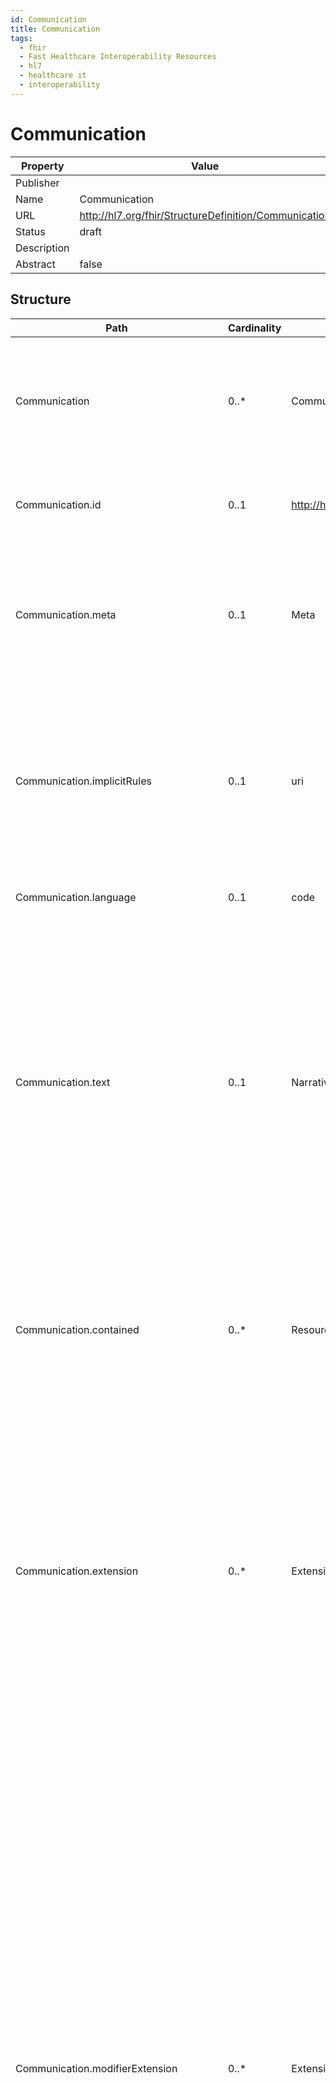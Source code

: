 ```yaml
---
id: Communication
title: Communication
tags:
  - fhir
  - Fast Healthcare Interoperability Resources
  - hl7
  - healthcare it
  - interoperability
---
```



# Communication


<head>
  <meta name="keywords" content="fhir, hl7, interoperability, healthcare" />
  <script type="application/ld+json">
    {JSON.stringify({
      '@context': 'https://schema.org/',
      '@type': 'Organization',
      name: 'IGUHealth',
      url: 'https://iguhealth.app',
      logo: 'https://iguhealth.app/img/logo.svg',
    })}
  </script>
</head>


|Property|Value|
|---|---|
|Publisher||
|Name|Communication|
|URL|http://hl7.org/fhir/StructureDefinition/Communication|
|Status|draft|
|Description||
|Abstract|false|

   ## Structure

   | Path | Cardinality | Type | Description
  | ---- | ----------- | ---- | -------  
 | Communication | 0..* | Communication | An occurrence of information being transmitted; e.g. an alert that was sent to a responsible provider, a public health agency that was notified about a reportable condition. 
 | Communication.id | 0..1 | http://hl7.org/fhirpath/System.String | The logical id of the resource, as used in the URL for the resource. Once assigned, this value never changes. 
 | Communication.meta | 0..1 | Meta | The metadata about the resource. This is content that is maintained by the infrastructure. Changes to the content might not always be associated with version changes to the resource. 
 | Communication.implicitRules | 0..1 | uri | A reference to a set of rules that were followed when the resource was constructed, and which must be understood when processing the content. Often, this is a reference to an implementation guide that defines the special rules along with other profiles etc. 
 | Communication.language | 0..1 | code | The base language in which the resource is written. 
 | Communication.text | 0..1 | Narrative | A human-readable narrative that contains a summary of the resource and can be used to represent the content of the resource to a human. The narrative need not encode all the structured data, but is required to contain sufficient detail to make it "clinically safe" for a human to just read the narrative. Resource definitions may define what content should be represented in the narrative to ensure clinical safety. 
 | Communication.contained | 0..* | Resource | These resources do not have an independent existence apart from the resource that contains them - they cannot be identified independently, and nor can they have their own independent transaction scope. 
 | Communication.extension | 0..* | Extension | May be used to represent additional information that is not part of the basic definition of the resource. To make the use of extensions safe and manageable, there is a strict set of governance  applied to the definition and use of extensions. Though any implementer can define an extension, there is a set of requirements that SHALL be met as part of the definition of the extension. 
 | Communication.modifierExtension | 0..* | Extension | May be used to represent additional information that is not part of the basic definition of the resource and that modifies the understanding of the element that contains it and/or the understanding of the containing element's descendants. Usually modifier elements provide negation or qualification. To make the use of extensions safe and manageable, there is a strict set of governance applied to the definition and use of extensions. Though any implementer is allowed to define an extension, there is a set of requirements that SHALL be met as part of the definition of the extension. Applications processing a resource are required to check for modifier extensions.Modifier extensions SHALL NOT change the meaning of any elements on Resource or DomainResource (including cannot change the meaning of modifierExtension itself). 
 | Communication.identifier | 0..* | Identifier | Business identifiers assigned to this communication by the performer or other systems which remain constant as the resource is updated and propagates from server to server. 
 | Communication.instantiatesCanonical | 0..* | canonical | The URL pointing to a FHIR-defined protocol, guideline, orderset or other definition that is adhered to in whole or in part by this Communication. 
 | Communication.instantiatesUri | 0..* | uri | The URL pointing to an externally maintained protocol, guideline, orderset or other definition that is adhered to in whole or in part by this Communication. 
 | Communication.basedOn | 0..* | Reference | An order, proposal or plan fulfilled in whole or in part by this Communication. 
 | Communication.partOf | 0..* | Reference | Part of this action. 
 | Communication.inResponseTo | 0..* | Reference | Prior communication that this communication is in response to. 
 | Communication.status | 1..1 | code | The status of the transmission. 
 | Communication.statusReason | 0..1 | CodeableConcept | Captures the reason for the current state of the Communication. 
 | Communication.category | 0..* | CodeableConcept | The type of message conveyed such as alert, notification, reminder, instruction, etc. 
 | Communication.priority | 0..1 | code | Characterizes how quickly the planned or in progress communication must be addressed. Includes concepts such as stat, urgent, routine. 
 | Communication.medium | 0..* | CodeableConcept | A channel that was used for this communication (e.g. email, fax). 
 | Communication.subject | 0..1 | Reference | The patient or group that was the focus of this communication. 
 | Communication.topic | 0..1 | CodeableConcept | Description of the purpose/content, similar to a subject line in an email. 
 | Communication.about | 0..* | Reference | Other resources that pertain to this communication and to which this communication should be associated. 
 | Communication.encounter | 0..1 | Reference | The Encounter during which this Communication was created or to which the creation of this record is tightly associated. 
 | Communication.sent | 0..1 | dateTime | The time when this communication was sent. 
 | Communication.received | 0..1 | dateTime | The time when this communication arrived at the destination. 
 | Communication.recipient | 0..* | Reference | The entity (e.g. person, organization, clinical information system, care team or device) which was the target of the communication. If receipts need to be tracked by an individual, a separate resource instance will need to be created for each recipient.  Multiple recipient communications are intended where either receipts are not tracked (e.g. a mass mail-out) or a receipt is captured in aggregate (all emails confirmed received by a particular time). 
 | Communication.sender | 0..1 | Reference | The entity (e.g. person, organization, clinical information system, or device) which was the source of the communication. 
 | Communication.reasonCode | 0..* | CodeableConcept | The reason or justification for the communication. 
 | Communication.reasonReference | 0..* | Reference | Indicates another resource whose existence justifies this communication. 
 | Communication.payload | 0..* | BackboneElement | Text, attachment(s), or resource(s) that was communicated to the recipient. 
 | Communication.payload.id | 0..1 | http://hl7.org/fhirpath/System.String | Unique id for the element within a resource (for internal references). This may be any string value that does not contain spaces. 
 | Communication.payload.extension | 0..* | Extension | May be used to represent additional information that is not part of the basic definition of the element. To make the use of extensions safe and manageable, there is a strict set of governance  applied to the definition and use of extensions. Though any implementer can define an extension, there is a set of requirements that SHALL be met as part of the definition of the extension. 
 | Communication.payload.modifierExtension | 0..* | Extension | May be used to represent additional information that is not part of the basic definition of the element and that modifies the understanding of the element in which it is contained and/or the understanding of the containing element's descendants. Usually modifier elements provide negation or qualification. To make the use of extensions safe and manageable, there is a strict set of governance applied to the definition and use of extensions. Though any implementer can define an extension, there is a set of requirements that SHALL be met as part of the definition of the extension. Applications processing a resource are required to check for modifier extensions.Modifier extensions SHALL NOT change the meaning of any elements on Resource or DomainResource (including cannot change the meaning of modifierExtension itself). 
 | Communication.payload.content[x] | 1..1 | string | A communicated content (or for multi-part communications, one portion of the communication). 
 | Communication.note | 0..* | Annotation | Additional notes or commentary about the communication by the sender, receiver or other interested parties. 

 ## Search Parameters

   | Name | Type | Description  | Expression 
    | ---- | ---- | ------- | ------  
 | _text | string | Search on the narrative of the resource |   
 | _content | string | Search on the entire content of the resource |   
 | _id | token | Logical id of this artifact | Resource.id  
 | _lastUpdated | date | When the resource version last changed | Resource.meta.lastUpdated  
 | _profile | uri | Profiles this resource claims to conform to | Resource.meta.profile  
 | _query | token | A custom search profile that describes a specific defined query operation |   
 | _security | token | Security Labels applied to this resource | Resource.meta.security  
 | _source | uri | Identifies where the resource comes from | Resource.meta.source  
 | _tag | token | Tags applied to this resource | Resource.meta.tag  
 | based-on | reference | Request fulfilled by this communication | Communication.basedOn  
 | category | token | Message category | Communication.category  
 | encounter | reference | Encounter created as part of | Communication.encounter  
 | identifier | token | Unique identifier | Communication.identifier  
 | instantiates-canonical | reference | Instantiates FHIR protocol or definition | Communication.instantiatesCanonical  
 | instantiates-uri | uri | Instantiates external protocol or definition | Communication.instantiatesUri  
 | medium | token | A channel of communication | Communication.medium  
 | part-of | reference | Part of this action | Communication.partOf  
 | patient | reference | Focus of message | Communication.subject.where(resolve() is Patient)  
 | received | date | When received | Communication.received  
 | recipient | reference | Message recipient | Communication.recipient  
 | sender | reference | Message sender | Communication.sender  
 | sent | date | When sent | Communication.sent  
 | status | token | preparation / in-progress / not-done / on-hold / stopped / completed / entered-in-error / unknown | Communication.status  
 | subject | reference | Focus of message | Communication.subject  
 | _iguhealth-author | reference | The author of the resource | Resource.meta.extension.where(url='https://iguhealth.app/author').value  


